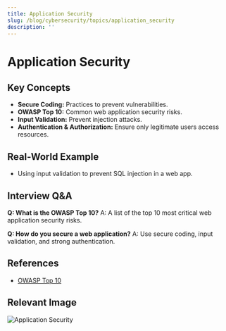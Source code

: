 ```yaml
---
title: Application Security
slug: /blog/cybersecurity/topics/application_security
description: ''
---
```

# Application Security

## Key Concepts
- **Secure Coding:** Practices to prevent vulnerabilities.
- **OWASP Top 10:** Common web application security risks.
- **Input Validation:** Prevent injection attacks.
- **Authentication & Authorization:** Ensure only legitimate users access resources.

## Real-World Example
- Using input validation to prevent SQL injection in a web app.

## Interview Q&A
**Q: What is the OWASP Top 10?**
A: A list of the top 10 most critical web application security risks.

**Q: How do you secure a web application?**
A: Use secure coding, input validation, and strong authentication.

## References
- [OWASP Top 10](https://owasp.org/www-project-top-ten/)

## Relevant Image
![Application Security](https://owasp.org/assets/images/OWASP-top-10.png)
